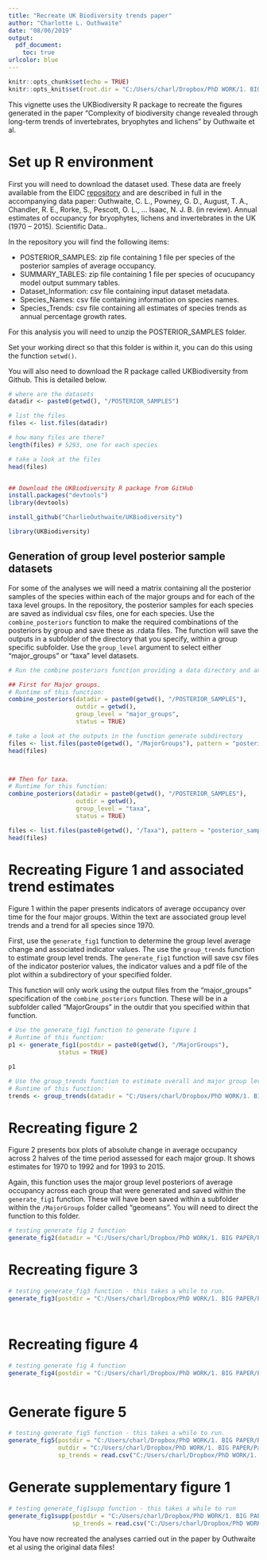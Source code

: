 ```yaml
---
title: "Recreate UK Biodiversity trends paper"
author: "Charlotte L. Outhwaite"
date: "08/06/2019"
output:
  pdf_document:
    toc: true 
urlcolor: blue
---
```


```r
knitr::opts_chunk$set(echo = TRUE)
knitr::opts_knit$set(root.dir = "C:/Users/charl/Dropbox/PhD WORK/1. BIG PAPER/Package_testing")
```

This vignette uses the UKBiodiversity R package to recreate the figures generated in the paper "Complexity of biodiversity change revealed through long-term trends of invertebrates, bryophytes and lichens" by Outhwaite et al.


# Set up R environment

First you will need to download the dataset used.  These data are freely available from the EIDC [repository](https://catalogue.ceh.ac.uk/documents/0ec7e549-57d4-4e2d-b2d3-2199e1578d84) and are described in full in the accompanying data paper: Outhwaite, C. L., Powney, G. D., August, T. A., Chandler, R. E., Rorke, S., Pescott, O. L., … Isaac, N. J. B. (in review). Annual estimates of occupancy for bryophytes, lichens and invertebrates in the UK (1970 – 2015). Scientific Data..  

In the repository you will find the following items:

* POSTERIOR_SAMPLES: zip file containing 1 file per species of the posterior samples of average occupancy.
* SUMMARY_TABLES: zip file containing 1 file per species of ocucupancy model output summary tables.
* Dataset_Information: csv file containing input dataset metadata.
* Species_Names: csv file containing information on species names.
* Species_Trends: csv file containing all estimates of species trends as annual percentage growth rates.

For this analysis you will need to unzip the POSTERIOR_SAMPLES folder.

Set your working direct so that this folder is within it, you can do this using the function `setwd()`.

You will also need to download the R package called UKBiodiversity from Github.  This is detailed below.


```r

# where are the datasets
datadir <- paste0(getwd(), "/POSTERIOR_SAMPLES")

# list the files
files <- list.files(datadir)

# how many files are there?
length(files) # 5293, one for each species

# take a look at the files
head(files)


## Download the UKBiodiversity R package from GitHub
install.packages("devtools")
library(devtools)

install_github("CharlieOuthwaite/UKBiodiversity")

library(UKBiodiversity)

```

## Generation of group level posterior sample datasets

For some of the analyses we will need a matrix containing all the posterior samples of the species within each of the major groups and for each of the taxa level groups.  In the repository, the posterior samples for each species are saved as individual csv files, one for each species.  Use the `combine_posteriors` function to make the required combinations of the posteriors by group and save these as .rdata files. The function will save the outputs in a subfolder of the directory that you specify, within a group specific subfolder. Use the `group_level` argument to select either "major_groups" or "taxa" level datasets.

```r

# Run the combine posteriors function providing a data directory and and output directory.

## First for Major groups.
# Runtime of this function:
combine_posteriors(datadir = paste0(getwd(), "/POSTERIOR_SAMPLES"), 
                   outdir = getwd(), 
                   group_level = "major_groups",
                   status = TRUE)

# take a look at the outputs in the function generate subdirectory
files <- list.files(paste0(getwd(), "/MajorGroups"), pattern = "posterior_samples")
head(files)



## Then for taxa.
# Runtime for this function:
combine_posteriors(datadir = paste0(getwd(), "/POSTERIOR_SAMPLES"), 
                   outdir = getwd(), 
                   group_level = "taxa",
                   status = TRUE)

files <- list.files(paste0(getwd(), "/Taxa"), pattern = "posterior_samples")
head(files)

```


# Recreating Figure 1 and associated trend estimates

Figure 1 within the paper presents indicators of average occupancy over time for the four major groups.  Within the text are associated group level trends and a trend for all species since 1970.

First, use the `generate_fig1` function to determine the group level average change and associated indicator values.  The use the `group_trends` function to estimate group level trends.  The `generate_fig1` function will save csv files of the indicator posterior values, the indicator values and a pdf file of the plot within a subdirectory of your specified folder.

This function will only work using the output files from the "major_groups" specification of the `combine_posteriors` function.  These will be in a subfolder called "MajorGroups" in the outdir that you specified within that function.

```r


# Use the generate_fig1 function to generate figure 1
# Runtime of this function:
p1 <- generate_fig1(postdir = paste0(getwd(), "/MajorGroups"),
              status = TRUE)

p1

# Use the group_trends function to estimate overall and major group level change
# Runtime of this function:
trends <- group_trends(datadir = "C:/Users/charl/Dropbox/PhD WORK/1. BIG PAPER/Package_testing/MajorGroups/geomeans")


```


# Recreating figure 2

Figure 2 presents box plots of absolute change in average occupancy across 2 halves of the time period assessed for each major group.  It shows estimates for 1970 to 1992 and for 1993 to 2015.

Again, this function uses the major group level posteriors of average occupancy across each group that were generated and saved within the `generate_fig1` function.  These will have been saved within a subfolder within the `/MajorGroups` folder called "geomeans".  You will need to direct the function to this folder.

```r

# testing generate fig 2 function
generate_fig2(datadir = "C:/Users/charl/Dropbox/PhD WORK/1. BIG PAPER/Package_testing/MajorGroups/geomeans")


```


# Recreating figure 3



```r
# testing generate_fig3 function - this takes a while to run.
generate_fig3(postdir = "C:/Users/charl/Dropbox/PhD WORK/1. BIG PAPER/Package_testing/MajorGroups")




```


# Recreating figure 4



```r

# testing generate fig 4 function
generate_fig4(postdir = "C:/Users/charl/Dropbox/PhD WORK/1. BIG PAPER/Package_testing/Taxa")



```



# Generate figure 5


```r

# testing generate_fig5 function - this takes a while to run.
generate_fig5(postdir = "C:/Users/charl/Dropbox/PhD WORK/1. BIG PAPER/Repository downloads/POSTERIOR_SAMPLES",
              outdir = "C:/Users/charl/Dropbox/PhD WORK/1. BIG PAPER/Package_testing",
              sp_trends = read.csv("C:/Users/charl/Dropbox/PhD WORK/1. BIG PAPER/Repository downloads/Species_Trends.csv"))

```


# Generate supplementary figure 1


```r

# testing generate_fig1supp function - this takes a while to run
generate_fig1supp(postdir = "C:/Users/charl/Dropbox/PhD WORK/1. BIG PAPER/Package_testing/MajorGroups",
                  sp_trends = read.csv("C:/Users/charl/Dropbox/PhD WORK/1. BIG PAPER/Repository downloads/Species_Trends.csv"))


```


You have now recreated the analyses carried out in the paper by Outhwaite et al using the original data files!
